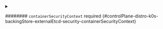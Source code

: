 

<PartialPodsecuritycontext />



<details className="config-field" data-expandable="true">
<summary>

######## `containerSecurityContext` <span className="config-field-required" data-required="false">required</span> <span className="config-field-type"></span> <span className="config-field-default"></span> <span className="config-field-enum"></span> {#controlPlane-distro-k0s-backingStore-externalEtcd-security-containerSecurityContext}



</summary>

<PartialContainersecuritycontextreference />


</details>
